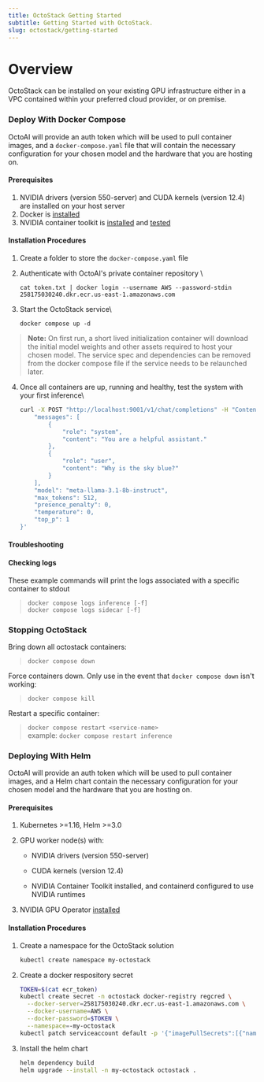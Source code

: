 ```yaml
---
title: OctoStack Getting Started
subtitle: Getting Started with OctoStack.
slug: octostack/getting-started
---
```


# Overview
OctoStack can be installed on your existing GPU infrastructure either in a VPC contained within your preferred cloud provider, or on premise. 

### Deploy With Docker Compose

OctoAI will provide an auth token which will be used to pull container images, and a `docker-compose.yaml` file that will contain the necessary configuration for your chosen model and the hardware that you are hosting on.

#### Prerequisites

1. NVIDIA drivers (version 550-server) and CUDA kernels (version 12.4) are installed on your host server
2. Docker is [installed](https://docs.docker.com/engine/install/)
3. NVIDIA container toolkit is [installed](https://docs.nvidia.com/datacenter/cloud-native/container-toolkit/latest/install-guide.html) and [tested](https://docs.nvidia.com/datacenter/cloud-native/container-toolkit/latest/sample-workload.html)

#### Installation Procedures

1. Create a folder to store the `docker-compose.yaml` file
2. Authenticate with OctoAI's private container repository \

    `cat token.txt | docker login --username AWS --password-stdin 258175030240.dkr.ecr.us-east-1.amazonaws.com`

3. Start the OctoStack service\

    `docker compose up -d`


> **Note:** On first run, a short lived initialization container will download the initial model weights and other assets required to host your chosen model.  The service spec and dependencies can be removed from the docker compose file if the service needs to be relaunched later.

4. Once all containers are up, running and healthy, test the system with your first inference\

    ``` Bash
    curl -X POST "http://localhost:9001/v1/chat/completions" -H "Content-Type: application/json" --data-raw '{ 
        "messages": [ 
            { 
                "role": "system", 
                "content": "You are a helpful assistant." 
            },
            { 
                "role": "user", 
                "content": "Why is the sky blue?" 
            } 
        ], 
        "model": "meta-llama-3.1-8b-instruct", 
        "max_tokens": 512, 
        "presence_penalty": 0, 
        "temperature": 0, 
        "top_p": 1 
    }'
    ```

#### Troubleshooting

#### Checking logs

These example commands will print the logs associated with a specific container to stdout
>`docker compose logs inference [-f]`\
 `docker compose logs sidecar [-f]`

### Stopping  OctoStack

Bring down all octostack containers:
>`docker compose down`

Force containers down. Only use in the event that `docker compose down` isn't working:
>`docker compose kill`

Restart a specific container:
>`docker compose restart <service-name>`\
example: `docker compose restart inference`

### Deploying With Helm

OctoAI will provide an auth token which will be used to pull container images, and a Helm chart contain the necessary configuration for your chosen model and the hardware that you are hosting on.

#### Prerequisites

1. Kubernetes >=1.16, Helm >=3.0

2. GPU worker node(s) with:

    * NVIDIA drivers (version 550-server)

    * CUDA kernels (version 12.4)

    * NVIDIA Container Toolkit installed, and containerd configured to use NVIDIA runtimes

3. NVIDIA GPU Operator [installed](https://docs.nvidia.com/datacenter/cloud-native/gpu-operator/latest/getting-started.html)

#### Installation Procedures

1. Create a namespace for the OctoStack solution

    ``` bash
    kubectl create namespace my-octostack
    ```

2. Create a docker respository secret

    ``` bash
    TOKEN=$(cat ecr_token)
    kubectl create secret -n octostack docker-registry regcred \
      --docker-server=258175030240.dkr.ecr.us-east-1.amazonaws.com \
      --docker-username=AWS \
      --docker-password=$TOKEN \
      --namespace=-my-octostack
    kubectl patch serviceaccount default -p '{"imagePullSecrets":[{"name":"'regcred'"}]}' -n my-octostack
    ```

3. Install the helm chart
    
    ``` bash
    helm dependency build
    helm upgrade --install -n my-octostack octostack .
    ```